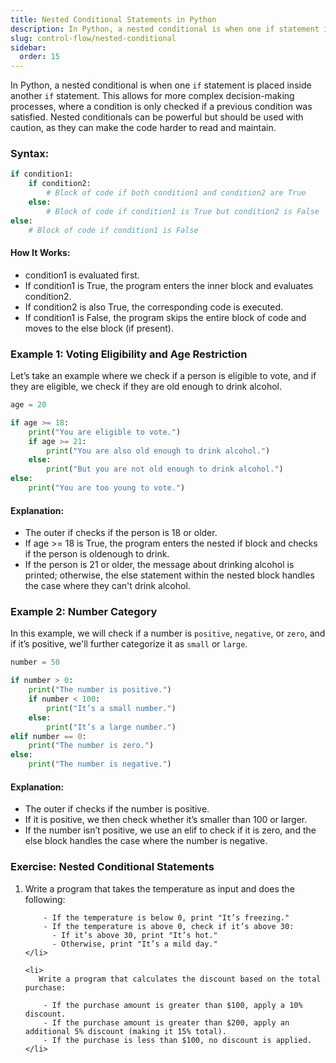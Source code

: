```yaml
---
title: Nested Conditional Statements in Python
description: In Python, a nested conditional is when one if statement is placed inside another if statement. This allows for more complex decision-making processes, where a condition is only checked if a previous condition was satisfied. Nested conditionals can be powerful but should be used with caution, as they can make the code harder to read and maintain.
slug: control-flow/nested-conditional
sidebar:
  order: 15
---
```



In Python, a nested conditional is when one `if` statement is placed inside another `if` statement. This allows for more complex decision-making processes, where a condition is only checked if a previous condition was satisfied. Nested conditionals can be powerful but should be used with caution, as they can make the code harder to read and maintain.

### Syntax:

```py title="Syntax of Nested Conditional"
if condition1:
    if condition2:
        # Block of code if both condition1 and condition2 are True
    else:
        # Block of code if condition1 is True but condition2 is False
else:
    # Block of code if condition1 is False
```

#### How It Works:

- condition1 is evaluated first.
- If condition1 is True, the program enters the inner block and evaluates condition2.
- If condition2 is also True, the corresponding code is executed.
- If condition1 is False, the program skips the entire block of code and moves to the else block (if present).

### Example 1: Voting Eligibility and Age Restriction

Let’s take an example where we check if a person is eligible to vote, and if they are eligible, we check if they are old enough to drink alcohol.

```py title="Voting Eligibility and Age Restriction"
age = 20

if age >= 18:
    print("You are eligible to vote.")
    if age >= 21:
        print("You are also old enough to drink alcohol.")
    else:
        print("But you are not old enough to drink alcohol.")
else:
    print("You are too young to vote.")
```

#### Explanation:

- The outer if checks if the person is 18 or older.
- If age >= 18 is True, the program enters the nested if block and checks if the person is oldenough to drink.
- If the person is 21 or older, the message about drinking alcohol is printed; otherwise, the else statement within the nested block handles the case where they can't drink alcohol.

### Example 2: Number Category

In this example, we will check if a number is `positive`, `negative`, or `zero`, and if it’s positive, we'll further categorize it as `small` or `large`.

```py title="Number Category"
number = 50

if number > 0:
    print("The number is positive.")
    if number < 100:
        print("It’s a small number.")
    else:
        print("It’s a large number.")
elif number == 0:
    print("The number is zero.")
else:
    print("The number is negative.")
```

#### Explanation:

- The outer if checks if the number is positive.
- If it is positive, we then check whether it’s smaller than 100 or larger.
- If the number isn’t positive, we use an elif to check if it is zero, and the else block handles the case where the number is negative.

### Exercise: Nested Conditional Statements

<Steps>
  <ol>
    <li>
       Write a program that takes the temperature as input and does the following:

        - If the temperature is below 0, print "It’s freezing."
        - If the temperature is above 0, check if it’s above 30:
          - If it’s above 30, print "It’s hot."
          - Otherwise, print "It’s a mild day."
    </li>

    <li>
       Write a program that calculates the discount based on the total purchase:

        - If the purchase amount is greater than $100, apply a 10% discount.
        - If the purchase amount is greater than $200, apply an additional 5% discount (making it 15% total).
        - If the purchase is less than $100, no discount is applied.
    </li>

</ol>
</Steps>
